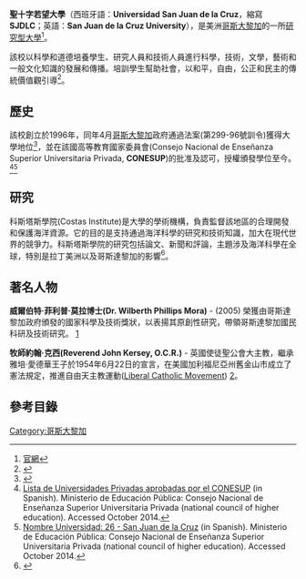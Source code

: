 {{expand|time=2015-12-22T13:48:57+00:00}}
{{Infobox university
| name= '''聖十字若望大學'''
| native_name= '''Universidad San Juan de la Cruz'''

| motto= ''Honestidad'' ([[Latin|Latin]]
| mottoeng = Honesty 
| established= 1996
| type= Undergraduate, Graduate.
|rector = Guillermo Quirós Eladio Alvarez
|president = Fernando Trejos Castro
| city = [[San_Pablo,_Heredia|San Pablo]], [[Heredia,_Costa_Rica|Heredia]]
| country = [[Costa_Rica|Costa Rica]]
| campus = 125 metros este del antiguo Burger King Heredia
|telephone = +506 2237-4622
| website = [http://www.sjdlc-university.ac/ Oficial website]
}}



'''聖十字若望大學'''（西班牙語：'''Universidad San Juan de la Cruz'''，縮寫 '''SJDLC'''；英語：'''San Juan de la Cruz University'''），是美洲[[哥斯大黎加|哥斯大黎加]]的一所[[研究型大學|研究型大學]]<ref>[http://universidadsanjuan.ac.cr/ 官網]{{dead link|date=2018年4月 |bot=InternetArchiveBot |fix-attempted=yes }}</ref>。

該校以科學和道德培養學生、研究人員和技術人員進行科學，技術，文學，藝術和一般文化知識的發展和傳播。培訓學生幫助社會，以和平，自由，公正和民主的傳統價值觀引導<ref>{{cite web|url=http://www.universidadsanjuan.com/index.php?id=10|title=Misión, Visión, Valores|publisher=}}</ref>。

==歷史==
該校創立於1996年，同年4月[[哥斯大黎加|哥斯大黎加]]政府通過法案(第299-96號訓令)獲得大學地位<ref>{{cite web|url=http://www.whed.net/detail_institution.php?id=18329|title=Universidad San Juan de la Cruz - WHED - IAU's World Higher Education Database|publisher=}}</ref>，並在該國高等教育國家委員會(Consejo Nacional de Enseñanza Superior Universitaria Privada, '''CONESUP''')的批准及認可，授權頒發學位至今。<ref name=lista>[http://www.mep.go.cr/sites/default/files/pregunta_frecuente/documentos/lista_universidades_aprobadas_CONESUP.pdf Lista de Universidades Privadas aprobadas por el CONESUP] {{webarchive|url=https://web.archive.org/web/20150811082623/http://www.mep.go.cr/sites/default/files/pregunta_frecuente/documentos/lista_universidades_aprobadas_CONESUP.pdf |date=2015-08-11 }} (in Spanish). Ministerio de Educación Pública: Consejo Nacional de Enseñanza Superior Universitaria Privada (national council of higher education). Accessed October 2014.</ref><ref name=nombre>[http://www.mep.go.cr/sites/default/files/oferta_academica/26-SAN%20JUAN%20DE%20LA%20CRUZ.pdf Nombre Universidad: 26 - San Juan de la Cruz]  (in Spanish). Ministerio de Educación Pública: Consejo Nacional de Enseñanza Superior Universitaria Privada (national council of higher education). Accessed October 2014.</ref>

==研究==
科斯塔斯學院(Costas Institute)是大學的學術機構，負責監督該地區的合理開發和保護海洋資源。它的目的是支持通過海洋科學的研究和技術知識，加大在現代世界的競爭力。科斯塔斯學院的研究包括論文、新聞和評論，主題涉及海洋科學在全球，特別是拉丁美洲以及哥斯達黎加的影響<ref>{{cite web|url=http://www.universidadsanjuan.com/index.php?id=8|title=Instituto Costas|publisher=}}</ref>。

==著名人物==
'''威爾伯特·菲利普·莫拉博士(Dr. Wilberth Phillips Mora)''' - (2005) 榮獲由哥斯達黎加政府頒發的國家科學及技術獎狀，以表揚其原創性研究，帶領哥斯達黎加國民科研及技術研究。
[http://163.178.205.6/cientificos/especialistas/WilberthPhillips.pdf]{{dead link|date=2018年4月 |bot=InternetArchiveBot |fix-attempted=yes }}

'''牧師約翰·克西(Reverend John Kersey, O.C.R.)''' - 英國使徒聖公會大主教，繼承雅培·愛德華王子於1954年6月22日的宣言，在美國加利福尼亞州舊金山市成立了憲法規定，推進自由天主教運動([[Liberal_Catholic_Movement|Liberal Catholic Movement]])
[http://san-luigi.org/2012/01/26/san-luigi-gazette-notice-201201]。

==參考目錄==
{{Reflist}}

[[Category:哥斯大黎加|Category:哥斯大黎加]]